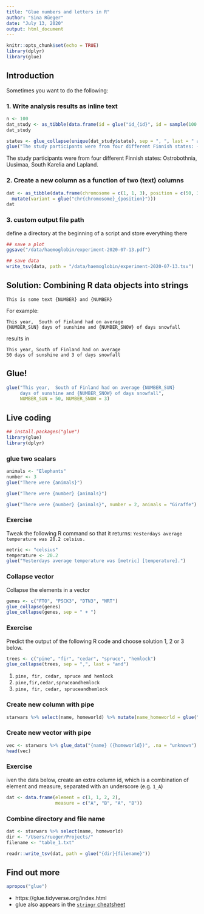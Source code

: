 ```yaml
---
title: "Glue numbers and letters in R"
author: "Sina Rüeger"
date: "July 13, 2020"
output: html_document
---
```


```r
knitr::opts_chunk$set(echo = TRUE)
library(dplyr)
library(glue)
```


## Introduction

Sometimes you want to do the following:

### 1. Write analysis results as inline text

```r
n <- 100
dat_study <- as_tibble(data.frame(id = glue("id_{id}", id = sample(100:999, n)), state = sample(c("Uusimaa", "Ostrobothnia", "South Karelia", "Lapland"), n, replace = TRUE))) 
dat_study
```

```r
states <- glue_collapse(unique(dat_study$state), sep = ", ", last = " and ")
glue("The study participants were from four different Finnish states: {states}.")
```
The study participants were from four different Finnish states: Ostrobothnia, Uusimaa, South Karelia and Lapland. 



### 2. Create a new column as a function of two (text) columns


```r
dat <- as_tibble(data.frame(chromosome = c(1, 1, 3), position = c(50, 30, 70)) %>% 
  mutate(variant = glue("chr{chromosome}_{position}")))
dat
```


### 3. custom output file path

define a directory at the beginning of a script and store everything there


```r
## save a plot
ggsave("/data/haemoglobin/experiment-2020-07-13.pdf")

## save data
write_tsv(data, path = "/data/haemoglobin/experiment-2020-07-13.tsv")
```


## Solution: Combining R data objects into strings

`This is some text {NUMBER} and {NUMBER}`

For example:
```
This year,  South of Finland had on average 
{NUMBER_SUN} days of sunshine and {NUMBER_SNOW} of days snowfall
```

results in
```
This year, South of Finland had on average 
50 days of sunshine and 3 of days snowfall
```

## Glue!

```r
glue("This year,  South of Finland had on average {NUMBER_SUN} 
     days of sunshine and {NUMBER_SNOW} of days snowfall", 
     NUMBER_SUN = 50, NUMBER_SNOW = 3)
```

## Live coding

```r
## install.packages("glue")
library(glue)
library(dplyr)
```


### glue two scalars
```r
animals <- "Elephants"
number <- 3
glue("There were {animals}")
```

```r
glue("There were {number} {animals}")
```

```r
glue("There were {number} {animals}", number = 2, animals = "Giraffe")
```


### Exercise

Tweak the following R command so that it returns: `Yesterdays average temperature was 20.2 celsius.`

```r
metric <- "celsius"
temperature <- 20.2
glue("Yesterdays average temperature was [metric] [temperature].")
```

### Collapse vector

Collapse the elements in a vector

```r
genes <- c("FTO", "PSCK3", "DTN3", "NRT")
glue_collapse(genes)
glue_collapse(genes, sep = " + ")
```

### Exercise

Predict the output of the following R code and choose solution 1, 2 or 3 below.

```r
trees <- c("pine", "fir", "cedar", "spruce", "hemlock")
glue_collapse(trees, sep = ",", last = "and")
```

1. `pine, fir, cedar, spruce and hemlock`
1. `pine,fir,cedar,spruceandhemlock`
1. `pine, fir, cedar, spruceandhemlock`


### Create new column with pipe 

```r
starwars %>% select(name, homeworld) %>% mutate(name_homeworld = glue("{name} ({homeworld})"))
```

### Create new vector with pipe

```r
vec <- starwars %>% glue_data("{name} ({homeworld})", .na = "unknown")
head(vec)
```

### Exercise

iven the data below, create an extra column id, which is a combination of element and measure, separated with an underscore (e.g. `1_A`)

```r
dat <- data.frame(element = c(1, 1, 2, 2), 
                  measure = c("A", "B", "A", "B"))
```

### Combine directory and file name

```r
dat <- starwars %>% select(name, homeworld) 
dir <- "/Users/rueger/Projects/" 
filename <- "table_1.txt"

readr::write_tsv(dat, path = glue("{dir}{filename}"))
```


## Find out more

```r
apropos("glue")
```

- https://glue.tidyverse.org/index.html
- glue also appears in the [`stringr` cheatsheet](https://raw.githubusercontent.com/rstudio/cheatsheets/master/strings.pdf)
